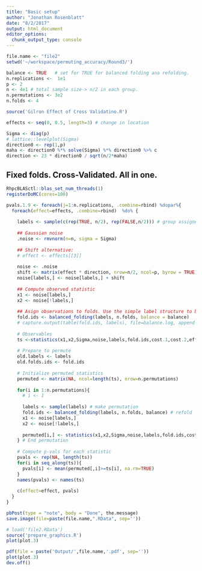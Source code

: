 ```yaml
---
title: "Basic setup"
author: "Jonathan Rosenblatt"
date: "8/2/2017"
output: html_document
editor_options: 
  chunk_output_type: console
---
```



```r
file.name <- "file2"
setwd('~/workspace/permuting_accuracy/Round3/')

balance <- TRUE   # set for TRUE for balanced folding ana refolding.
n.replications <-  1e1
p <- 2
n <- 4e1 # total sample size-> n/2 in each group.
n.permutations <- 3e2
n.folds <- 4

source('Gilron Effect of Cross Validatino.R')

effects <- seq(0, 0.5, length=3) # change in location

Sigma <- diag(p)
# lattice::levelplot(Sigma)
direction0 <- rep(1,p)
maha <- direction0 %*% solve(Sigma) %*% direction0 %>% c
direction <- 23 * direction0 / sqrt(n/2*maha)
```


## Fixed folds. Cross-Validated. All in one.
```r
RhpcBLASctl::blas_set_num_threads(1)
registerDoMC(cores=100)
```

```r
pvals.1.9 <- foreach(j=1:n.replications, .combine=rbind) %dopar%{
  foreach(effect=effects, .combine=rbind)  %do% {
    
    labels <- sample(c(rep(TRUE, n/2), rep(FALSE,n/2))) # group assignemt labels
    
    ## Gaussian noise
    .noise <- rmvnorm(n=n, sigma = Sigma)
    
    ## Shift alternative:
    # effect <- effects[[3]]
    
    noise <- .noise
    shift <- matrix(effect * direction, nrow=n/2, ncol=p, byrow = TRUE)
    noise[labels,] <- noise[labels,] + shift
    
    ## Compute observed statistic
    x1 <- noise[labels,]
    x2 <- noise[!labels,]
    
    ## Asign observations to folds. Use the simple label structure to balance folds.
    fold.ids <- balanced_folding(labels, n.folds, balance = balance)
    # capture.output(table(fold.ids, labels), file=balance.log, append = TRUE)
    
    # Observables 
    ts <-statistics(x1,x2,Sigma,noise,labels,fold.ids,cost.1,cost.2,effect*direction)
    
    # Prepare to permute
    old.labels <- labels
    old.folds.ids <- fold.ids
    
    # Initialize permuted statistics
    permuted <- matrix(NA, ncol=length(ts), nrow=n.permutations)
    
    for(i in 1:n.permutations){
      # i <- 1
      
      labels <- sample(labels) # make permutation
      fold.ids <- balanced_folding(labels, n.folds, balance) # refold
      x1 <- noise[labels,]
      x2 <- noise[!labels,]
      
      permuted[i,] <- statistics(x1,x2,Sigma,noise,labels,fold.ids,cost.1,cost.2,effect*direction)
    } # End permutation
    
    # Compute p-vals for each statistic
    pvals <- rep(NA, length(ts))
    for(i in seq_along(ts)){
      pvals[i] <- mean(permuted[,i]>=ts[i], na.rm=TRUE)
    }
    names(pvals) <- names(ts)
    
    c(effect=effect, pvals) 
  }
} 

pbPost(type = "note", body = "Done", the.message)
save.image(file=paste(file.name,".RData", sep=''))
```


```r
# load('file2.RData')
source('prepare_graphics.R')
plot(plot.3)
```

```r
pdf(file = paste('Output/',file.name,'.pdf', sep=''))
plot(plot.3)
dev.off()
```


